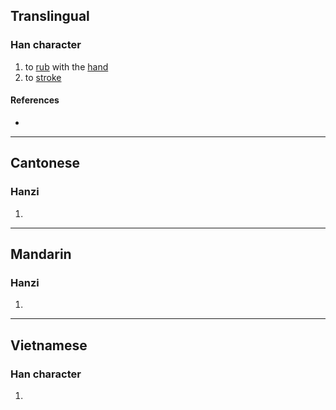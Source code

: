{{character info/new}}
==Translingual==

===Han character===
{{Han char|rn=64|rad=手|as=10|sn=13|four=52093|canj=QNDF|ids=⿰扌孫}}

# to [[rub]] with the [[hand]]
# to [[stroke]]

====References====
* {{Han ref|kx=0446.120|dkj=12464|dj=0796.300|hdz=31938.090|uh=640E|ud=25614|bh=DDBB|bd=56763}}

----

==Cantonese==

===Hanzi===
{{yue-hanzi|jyut=[[syun1]]|y=syun1}}

# {{rfdef|yue|sort=手10}}

----

==Mandarin==

===Hanzi===
{{cmn-hanzi|pin=[[sūn]] ([[sun1]])|wg=sun<sup>1</sup>}}

# {{rfdef|cmn|sort=手10}}

----

==Vietnamese==

===Han character===
{{vi-hantu|rs=手10|dun}}

# {{rfdef|vi|sort=手10}}